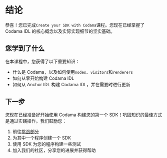
# 结论

恭喜！您已完成`Create your SDK with Codama`课程。您现在已经掌握了 Codama IDL 的核心概念以及实际实现细节的坚实基础。

## 您学到了什么

在本课程中，您获得了以下重要知识：
- 什么是 Codama，以及如何使用`nodes`、`visitors`和`renderers`
- 如何从零开始构建 Codama IDL
- 如何从 Anchor IDL 构建 Codama IDL，并在需要时进行更新

## 下一步

您现在已经准备好开始使用 Codama 构建您的第一个 SDK！巩固知识的最佳方式是通过实践操作。我们鼓励您：

1. 前往[挑战部分](/zh-CN/challenges)
2. 为其中一个程序创建一个 SDK
3. 使用 SDK 为您的程序构建一些测试
4. 加入我们的社区，分享您的进展并获得帮助
